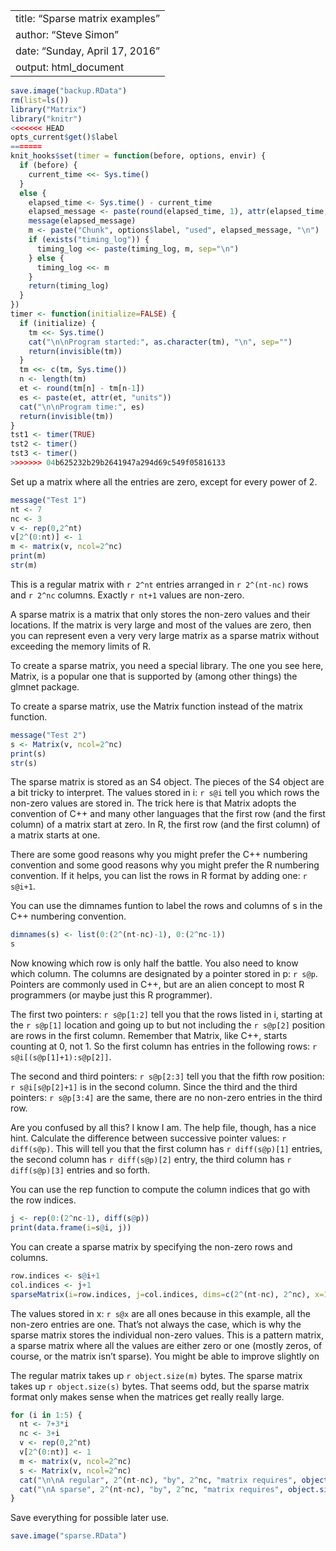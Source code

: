 
---
title: "Sparse matrix examples"
author: "Steve Simon"
date: "Sunday, April 17, 2016"
output: html_document
---

```{r start-clean}
save.image("backup.RData")
rm(list=ls())
library("Matrix")
library("knitr")
<<<<<<< HEAD
opts_current$get()$label
=======
knit_hooks$set(timer = function(before, options, envir) {
  if (before) {
    current_time <<- Sys.time()
  }
  else {
    elapsed_time <- Sys.time() - current_time
    elapsed_message <- paste(round(elapsed_time, 1), attr(elapsed_time, "units"))
    message(elapsed_message)
    m <- paste("Chunk", options$label, "used", elapsed_message, "\n")
    if (exists("timing_log")) {
      timing_log <<- paste(timing_log, m, sep="\n")
    } else {
      timing_log <<- m
    }
    return(timing_log)
  }
})
timer <- function(initialize=FALSE) {
  if (initialize) {
    tm <<- Sys.time()
    cat("\n\nProgram started:", as.character(tm), "\n", sep="")
    return(invisible(tm))
  }
  tm <<- c(tm, Sys.time())
  n <- length(tm)
  et <- round(tm[n] - tm[n-1])
  es <- paste(et, attr(et, "units"))
  cat("\n\nProgram time:", es)
  return(invisible(tm))
}
tst1 <- timer(TRUE)
tst2 <- timer()
tst3 <- timer() 
>>>>>>> 04b625232b29b2641947a294d69c549f05816133
```

Set up a matrix where all the entries are zero, except for
every power of 2.

```{r create a simple matrix, message=TRUE, timer=TRUE}
message("Test 1")
nt <- 7
nc <- 3
v <- rep(0,2^nt)
v[2^(0:nt)] <- 1
m <- matrix(v, ncol=2^nc)
print(m)
str(m)
```

This is a regular matrix with `r 2^nt` entries arranged in
`r 2^(nt-nc)` rows and `r 2^nc` columns. Exactly `r nt+1`
values are non-zero. 

A sparse matrix is a matrix that only stores the non-zero values
and their locations. If the matrix is very large and most of
the values are zero, then you can represent even a very very large
matrix as a sparse matrix without exceeding the memory limits of R.

To create a sparse matrix, you need a special library. The one 
you see here, Matrix, is a popular one that is supported
by (among other things) the glmnet package.

To create a sparse matrix, use the Matrix function instead of
the matrix function.

```{r create sparse matrix, message=FALSE, timer=TRUE}
message("Test 2")
s <- Matrix(v, ncol=2^nc)
print(s)
str(s)
```

The sparse matrix is stored as an S4 object. The pieces of the S4
object are a bit tricky to interpret. The values stored in  i: `r s@i`
tell you which rows the non-zero values are stored in. The trick here
is that Matrix adopts the convention of C++ and many other languages
that the first row (and the first column) of a matrix start at zero.
In R, the first row (and the first column) of a matrix starts at one.

There are some good reasons why you might prefer the C++ numbering convention
and some good reasons why you might prefer the R numbering convention. If it
helps, you can list the rows in R format by adding one: `r s@i+1`.

You can use the dimnames funtion to label the rows and columns of s in the C++
numbering convention.

```{r relabel sparse matrix, timer=TRUE}
dimnames(s) <- list(0:(2^(nt-nc)-1), 0:(2^nc-1))
s
```

Now knowing which row is only half the battle. You also need to know which column.
The columns are designated by a pointer stored in p: `r s@p`. Pointers are 
commonly used in C++, but are an alien concept to most R programmers (or maybe
just this R programmer).

The first two pointers: `r s@p[1:2]` tell you that the rows listed in i, starting
at the `r s@p[1]` location and going up to but not including the `r s@p[2]` position
are rows in the first column. Remember that Matrix, like C++, starts counting at 0,
not 1. So the first column has entries in the following rows: `r s@i[(s@p[1]+1):s@p[2]]`.

The second and third pointers: `r s@p[2:3]` tell you that the fifth row position: `r s@i[s@p[2]+1]`
is in the second column. Since the third and the third pointers: `r s@p[3:4]` are the same, there
are no non-zero entries in the third row.

Are you confused by all this? I know I am. The help file, though, has a nice hint. Calculate the
difference between successive pointer values: `r diff(s@p)`. This will tell you that the first 
column has `r diff(s@p)[1]` entries, the second column has `r diff(s@p)[2]` entry, the third
column has `r diff(s@p)[3]` entries and so forth.

You can use the rep function to compute the column indices that go with the row indices.

```{r calculate column indices, timer=TRUE}
j <- rep(0:(2^nc-1), diff(s@p))
print(data.frame(i=s@i, j))
```

You can create a sparse matrix by specifying the non-zero rows and columns.

```{r specify rows and columns, timer=TRUE}
row.indices <- s@i+1
col.indices <- j+1
sparseMatrix(i=row.indices, j=col.indices, dims=c(2^(nt-nc), 2^nc), x=1)
```

The values stored in x: `r s@x` are all ones because in this example, all the non-zero entries are one.
That's not always the case, which is why the sparse matrix stores the individual non-zero values. 
This is a pattern matrix, a sparse matrix where all the values are either zero or one (mostly zeros,
of course, or the matrix isn't sparse). You might be able to improve slightly on 

The regular matrix takes up `r object.size(m)` bytes. The sparse matrix takes up `r object.size(s)` bytes. That seems odd,
but the sparse matrix format only makes sense when the matrices get really really large.

```{r examine sparse matrix, timer=TRUE}
for (i in 1:5) {
  nt <- 7+3*i
  nc <- 3+i
  v <- rep(0,2^nt)
  v[2^(0:nt)] <- 1
  m <- matrix(v, ncol=2^nc)
  s <- Matrix(v, ncol=2^nc)
  cat("\n\nA regular", 2^(nt-nc), "by", 2^nc, "matrix requires", object.size(m), "bytes.")
  cat("\nA sparse", 2^(nt-nc), "by", 2^nc, "matrix requires", object.size(s), "bytes.")
}
```

Save everything for possible later use.

```{r save-everything, timer=TRUE}
save.image("sparse.RData")
```

